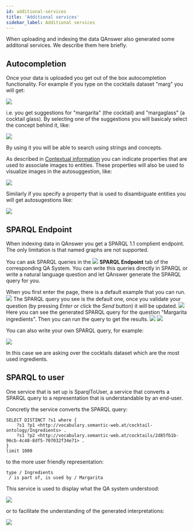 ```yaml
---
id: additional-services
title: 'Additional services'
sidebar_label: Additional services
---
```


When uploading and indexing the data QAnswer also generated some additonal services. We describe them here briefly.

## Autocompletion

Once your data is uploaded you get out of the box autocompletion functionality. For example if you type on the cocktails dataset "marg" you will get:

<Image src='/img/screenshots/tuto-ui-graph/autocompletion.png' />

i.e. you get suggestions for "margarita" (the cocktail) and "margaglass" (a cocktail glass). By selecting one of the suggestions you will basicaly select the concept behind it, like:

<Image src='/img/screenshots/tuto-ui-graph/margaglass.png' />

By using it you will be able to search using strings and concepts.


As described in [Contextual information](contextual-information) you can indicate properties that are used to associate images to entities.
These properties will also be used to visualize images in the autosuggestion, like:

<Image src='/img/screenshots/tuto-ui-graph/autocompletion-image.png' />

Similarly if you specify a property that is used to disambiguate entities you will get autosugestions like:

<Image src='/img/screenshots/tuto-ui-graph/autocompletion-disambiguation.png' />

## SPARQL Endpoint

When indexing data in QAnswer you get a SPARQL 1.1 complient endpoint. The only limitation is that named graphs are not supported.

<p>
    You can ask SPARQL queries in the
    <span style={{ whiteSpace: 'nowrap' }}>
        <img src='/img/icons/code.svg' style={{ width: '30px', padding: '0 5px', verticalAlign: 'middle' }}/>
        <b style={{ verticalAlign: 'middle', color: '#3d82b3', marginRight: '10px' }}>SPARQL Endpoint</b>
    </span>
    tab of the corresponding QA System. You can write this queries directly in SPARQL or write a natural language question and let QAnswer generate the SPARQL query for you.
</p>

<Tabs>
    <TabItem value='a0' label='Default example'>
        <Admonition type='info'>When you first enter the page, there is a default example that you can run.</Admonition>
        <Image src='/img/screenshots/tuto-ui-graph/sparql/empty.png' />
    </TabItem>
    <TabItem value='a1' label='Ask text question'>
        <Admonition type='note'>The SPARQL query you see is the default one, once you validate your question (by pressing <i>Enter</i> or click the <i>Send</i> button) it will be updated.</Admonition>
        <Image src='/img/screenshots/tuto-ui-graph/sparql/text-to-sparql.png' />
    </TabItem>
    <TabItem value='a2' label='SPARQL query' default>
        Here you can see the generated SPARQL query for the question "Margarita ingredients". Then you can run the query to get the results.
        <Image src='/img/screenshots/tuto-ui-graph/sparql/margarita-ingredients.png' />
    </TabItem>
    <TabItem value='a3' label='Result' >
        <Image src='/img/screenshots/tuto-ui-graph/sparql/margarita-ingredients-result.png' />
    </TabItem>
</Tabs>

You can also write your own SPARQL query, for example:

<Image src='/img/screenshots/tuto-ui-graph/sparql/query.png' />

In this case we are asking over the cocktails dataset which are the most used ingredients.

## SPARQL to user

One service that is set up is SparqlToUser, a service that converts a SPARQL query to
a representation that is understandable by an end-user.

Concretly the service converts the SPARQL query:

```
SELECT DISTINCT ?s1 where { 
    ?s1 ?p1 <http://vocabulary.semantic-web.at/cocktail-ontology/Ingredients> .
    ?s1 ?p2 <http://vocabulary.semantic-web.at/cocktails/2d85fb1b-96cb-4c48-8df5-707032f34e71> . 
}
limit 1000
```
 
to the more user friendly representation:

```
type / Ingredients
 / is part of, is used by / Margarita
```

This service is used to display what the QA system understood:

<Image src='/img/screenshots/tuto-ui-graph/interpretation-margarita.png' />

or to facilitate the understanding of the generated interpretations:

<Image src='/img/screenshots/tuto-ui-graph/interpretation-other.png' />


